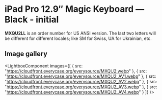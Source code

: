 
# iPad Pro 12.9″ Magic Keyboard — Black - initial

<Callout type='info' emoji='👉🏻'>**MXQU2LL** is an order number for US ANSI version. The last two letters will be different for different locales; like SM for Swiss, UA for Ukrainian, etc.</Callout>

## Image gallery

<LightboxComponent
    images={[
      {
        src: "https://cloudfront.everycase.org/everysource/MXQU2.webp"
      },
      {
        src: "https://cloudfront.everycase.org/everysource/MXQU2_AV1.webp"
      },
      {
        src: "https://cloudfront.everycase.org/everysource/MXQU2_AV2.webp"
      },
      {
        src: "https://cloudfront.everycase.org/everysource/MXQU2_AV3.webp"
      },
      {
        src: "https://cloudfront.everycase.org/everysource/MXQU2_AV4.webp"
      }
    ]}
  />
